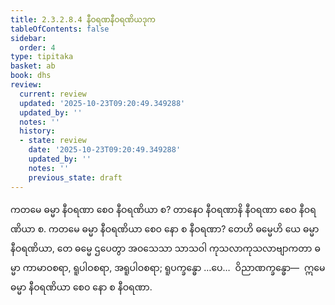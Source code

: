```yaml
---
title: 2.3.2.8.4 နီဝရဏနီဝရဏိယဒုက
tableOfContents: false
sidebar:
  order: 4
type: tipitaka
basket: ab
book: dhs
review:
  current: review
  updated: '2025-10-23T09:20:49.349288'
  updated_by: ''
  notes: ''
  history:
  - state: review
    date: '2025-10-23T09:20:49.349288'
    updated_by: ''
    notes: ''
    previous_state: draft
---
```



<ReviewStatus review={frontmatter.review} showDetails={true} />

<HypothesisAnnotation frontmatter={frontmatter} />

<DynamicBreadcrumb />

<Division number="1174" book="dhs" e="ch" v="29" p="235">

<Paragraph number="1869" book="dhs">
ကတမေ ဓမ္မာ နီဝရဏာ စေဝ နီဝရဏိယာ စ? တာနေဝ နီဝရဏာနိ နီဝရဏာ စေဝ နီဝရဏိယာ စ.
</Paragraph>

</Division>
<Division number="1175" book="dhs" e="ch" v="29" p="235">

<Paragraph number="1870" book="dhs">
ကတမေ ဓမ္မာ နီဝရဏိယာ စေဝ နော စ နီဝရဏာ? တေဟိ ဓမ္မေဟိ ယေ ဓမ္မာ နီဝရဏိယာ, တေ ဓမ္မေ ဌပေတွာ အဝသေသာ သာသဝါ ကုသလာကုသလာဗျာကတာ ဓမ္မာ ကာမာဝစရာ, ရူပါဝစရာ, အရူပါဝစရာ; ရူပက္ခန္ဓော …ပေ…  ဝိညာဏက္ခန္ဓော—  ဣမေ ဓမ္မာ နီဝရဏိယာ စေဝ နော စ နီဝရဏာ.
</Paragraph>
</Division>